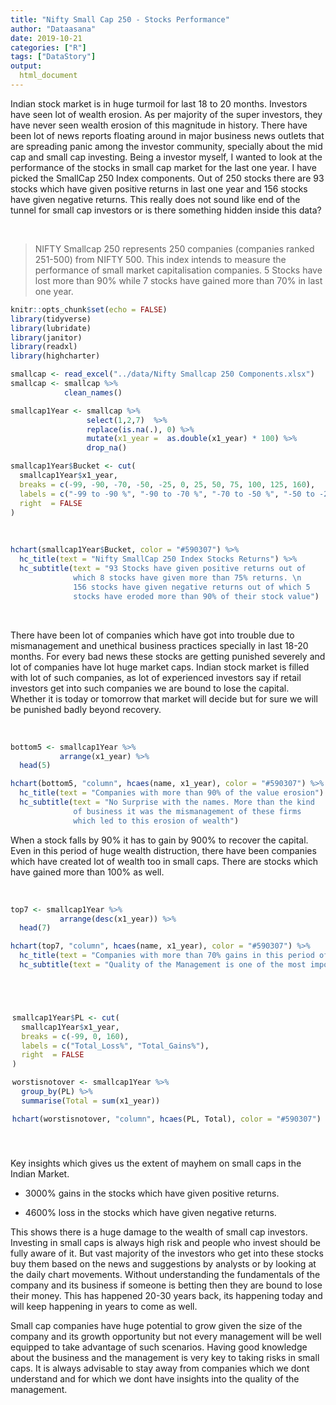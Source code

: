 ```yaml
---
title: "Nifty Small Cap 250 - Stocks Performance"
author: "Dataasana"
date: 2019-10-21
categories: ["R"]
tags: ["DataStory"]
output:
  html_document
---
```


Indian stock market is in huge turmoil for last 18 to 20 months. Investors have seen lot of wealth erosion. As per majority of the super investors, they have never seen wealth erosion of this magnitude in history. There have been lot of news reports floating around in major business news outlets that are spreading panic among the investor community, specially about the mid cap and small cap investing. Being a investor myself, I wanted to look at the performance of the stocks in small cap market for the last one year. I have picked the SmallCap 250 Index components. Out of 250 stocks there are 93 stocks which have given positive returns in last one year and 156 stocks have given negative returns. This really does not sound like end of the tunnel for small cap investors or is there something hidden inside this data?

<br>

> NIFTY Smallcap 250 represents 250 companies (companies ranked 251-500) from NIFTY 500. This index intends to measure the performance of small market capitalisation companies. 5 Stocks have lost more than 90% while 7 stocks have gained more than 70% in last one year.


```r

knitr::opts_chunk$set(echo = FALSE)
library(tidyverse)
library(lubridate)
library(janitor)
library(readxl)
library(highcharter)

smallcap <- read_excel("../data/Nifty Smallcap 250 Components.xlsx") 
smallcap <- smallcap %>% 
            clean_names()

smallcap1Year <- smallcap %>% 
                 select(1,2,7)  %>% 
                 replace(is.na(.), 0) %>% 
                 mutate(x1_year =  as.double(x1_year) * 100) %>%
                 drop_na()

smallcap1Year$Bucket <- cut(
  smallcap1Year$x1_year,
  breaks = c(-99, -90, -70, -50, -25, 0, 25, 50, 75, 100, 125, 160),
  labels = c("-99 to -90 %", "-90 to -70 %", "-70 to -50 %", "-50 to -25 %", "-25 to 0 %", "0 to 25 %",  "25 to 50 %", "50 to 75 %",  "75 to 100 %", "100 to 125 %",  "125 to 160 %"),
  right  = FALSE
)

```


<br>

```r

hchart(smallcap1Year$Bucket, color = "#590307") %>%
  hc_title(text = "Nifty SmallCap 250 Index Stocks Returns") %>%
  hc_subtitle(text = "93 Stocks have given positive returns out of
              which 8 stocks have given more than 75% returns. \n 
              156 stocks have given negative returns out of which 5 
              stocks have eroded more than 90% of their stock value")

```

<br>

There have been lot of companies which have got into trouble due to mismanagement and unethical business practices specially in last 18-20 months. For every bad news these stocks are getting punished severely and lot of companies have lot huge market caps. Indian stock market is filled with lot of such companies, as lot of experienced investors say if retail investors get into such companies we are bound to lose the capital. Whether it is today or tomorrow that market will decide but for sure we will be punished badly beyond recovery.


<br>


```r

bottom5 <- smallcap1Year %>%
           arrange(x1_year) %>%
  head(5)

hchart(bottom5, "column", hcaes(name, x1_year), color = "#590307") %>%
  hc_title(text = "Companies with more than 90% of the value erosion") %>%
  hc_subtitle(text = "No Surprise with the names. More than the kind 
              of business it was the mismanagement of these firms 
              which led to this erosion of wealth")

```


When a stock falls by 90% it has to gain by 900% to recover the capital. Even in this period of huge wealth distruction, there have been companies which have created lot of wealth too in small caps. There are stocks which have gained more than 100% as well. 

<br>


```r

top7 <- smallcap1Year %>%
           arrange(desc(x1_year)) %>%
  head(7)

hchart(top7, "column", hcaes(name, x1_year), color = "#590307") %>%
  hc_title(text = "Companies with more than 70% gains in this period of uncertainity") %>%
  hc_subtitle(text = "Quality of the Management is one of the most important factor")

```


<br>
<br>
<br>
<br>

<div style= "float:right;position: relative; top: -40px;">
```r

smallcap1Year$PL <- cut(
  smallcap1Year$x1_year,
  breaks = c(-99, 0, 160),
  labels = c("Total_Loss%", "Total_Gains%"),
  right  = FALSE
)

worstisnotover <- smallcap1Year %>%
  group_by(PL) %>%
  summarise(Total = sum(x1_year))

hchart(worstisnotover, "column", hcaes(PL, Total), color = "#590307") 

```

</div>

Key insights which gives us the extent of mayhem on small caps in the Indian Market.

* 3000% gains in the stocks which have given positive returns. 

* 4600% loss in the stocks which have given negative returns.

This shows there is a huge damage to the wealth of small cap investors. Investing in small caps is always high risk and people who invest should be fully aware of it. But vast majority of the investors who get into these stocks buy them based on the news and suggestions by analysts or by looking at the daily chart movements. Without understanding the fundamentals of the company and its business if someone is betting then they are bound to lose their money. This has happened 20-30 years back, its happening today and will keep happening in years to come as well.

Small cap companies have huge potential to grow given the size of the company and its growth opportunity but not every management will be well equipped to take advantage of such scenarios. Having good knowledge about the business and the management is very key to taking risks in small caps. It is always advisable to stay away from companies which we dont understand and for which we dont have insights into the quality of the management.